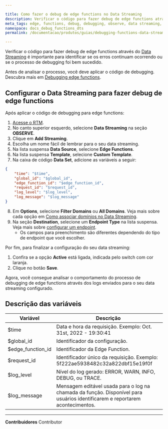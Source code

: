 ```yaml
---

title: Como fazer o debug de edge functions no Data Streaming
description: Verificar o código para fazer debug de edge functions através do Data Streaming é importante para identificar se os erros continuam ocorrendo ou se o processo de debugging foi bem sucedido.
meta_tags: edge, functions, debug, debugging, observe, data streaming, logs
namespace: docs_debug_functions_dts
permalink: /documentacao/produtos/guias/debugging-functions-data-streaming/

---
```


Verificar o código para fazer debug de edge functions através do [Data Streaming](/pt-br/documentacao/produtos/data-streaming/) é importante para identificar se os erros continuam ocorrendo ou se o processo de debugging foi bem sucedido.

Antes de analisar o processo, você deve aplicar o código de debugging. Descubra mais em [Debugging edge functions](/pt-br/documentacao/produtos/edge-application/edge-functions/debugging/).

## Configurar o Data Streaming para fazer debug de edge functions

Após aplicar o código de debugging para edge functions:

1. [Acesse o RTM](https://manager.azion.com/).
2. No canto superior esquerdo, selecione **Data Streaming** na seção **OBSERVE**.
3. Clique em **Add Streaming**.
4. Escolha um nome fácil de lembrar para o seu data streaming.
5. Na lista suspensa **Data Source**, selecione **Edge Functions**.
6. Na lista suspensa **Template**, selecione **Custom Template**.
7. Na caixa de código **Data Set**, adicione as variáveis a seguir:

```json
{
	"time": "$time",
    "global_id": "$global_id",
    "edge_function_id": "$edge_function_id",
    "request_id": "$request_id",
    "log_level": "$log_level",
    "log_message": "$log_message"
}
```



8. Em **Options**, selecione **Filter Domains** ou **All Domains**. Veja mais sobre cada opção em [Como associar domínios no Data Streaming](/pt-br/documentacao/produtos/guias/data-streaming-associar-dominios/).
9.  Na seção **Destination**, selecione um **Endpoint Type** na lista suspensa. Veja mais sobre [configurar um endpoint](/pt-br/documentacao/produtos/data-streaming/#endpoints).
    - Os campos para preenchimento são diferentes dependendo do tipo de endpoint que você escolher.

Por fim, para finalizar a configuração do seu data streaming:

1. Confira se a opção **Active** está ligada, indicada pelo switch com cor laranja.
2. Clique no botão **Save**.

Agora, você consegue analisar o comportamento do processo de debugging de edge functions através dos logs enviados para o seu data streaming configurado.

## Descrição das variáveis

| Variável          | Descrição                                                   |
| ----------------- | ----------------------------------------------------------- |
| $time             | Data e hora da requisição. Exemplo: Oct. 31st, 2022 - 19:30:41                               |
| $global_id        | Identificador da configuração.                                        |
| $edge_function_id | Identificador da Edge Function.                                   |
| $request_id       | Identificador único da requisição. Exemplo: 5f222ae5938482c32a822dbf15e19f0f                                         |
| $log_level        | Nível do log gerado: ERROR, WARN, INFO, DEBUG, ou TRACE. |
| $log_message      | Mensagem editável usada para o log na chamada da função. Disponível para usuários identificarem e reportarem acontecimentos.     |



---


**Contribuidores** <ContributorList>Contributor</ContributorList>
